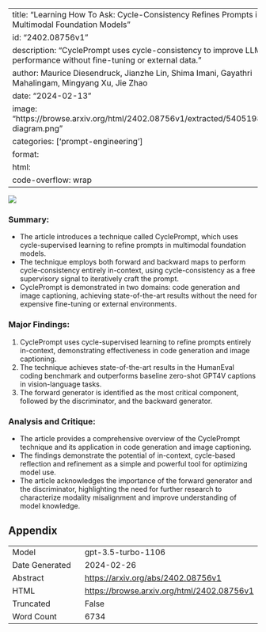 
---
title: "Learning How To Ask: Cycle-Consistency Refines Prompts in Multimodal Foundation Models"
id: "2402.08756v1"
description: "CyclePrompt uses cycle-consistency to improve LLM performance without fine-tuning or external data."
author: Maurice Diesendruck, Jianzhe Lin, Shima Imani, Gayathri Mahalingam, Mingyang Xu, Jie Zhao
date: "2024-02-13"
image: "https://browse.arxiv.org/html/2402.08756v1/extracted/5405198/fig2-diagram.png"
categories: ['prompt-engineering']
format:
  html:
    code-overflow: wrap
---

![](https://browse.arxiv.org/html/2402.08756v1/extracted/5405198/fig2-diagram.png)

### **Summary:**
- The article introduces a technique called CyclePrompt, which uses cycle-supervised learning to refine prompts in multimodal foundation models.
- The technique employs both forward and backward maps to perform cycle-consistency entirely in-context, using cycle-consistency as a free supervisory signal to iteratively craft the prompt.
- CyclePrompt is demonstrated in two domains: code generation and image captioning, achieving state-of-the-art results without the need for expensive fine-tuning or external environments.

### **Major Findings:**
1. CyclePrompt uses cycle-supervised learning to refine prompts entirely in-context, demonstrating effectiveness in code generation and image captioning.
2. The technique achieves state-of-the-art results in the HumanEval coding benchmark and outperforms baseline zero-shot GPT4V captions in vision-language tasks.
3. The forward generator is identified as the most critical component, followed by the discriminator, and the backward generator.

### **Analysis and Critique:**
- The article provides a comprehensive overview of the CyclePrompt technique and its application in code generation and image captioning.
- The findings demonstrate the potential of in-context, cycle-based reflection and refinement as a simple and powerful tool for optimizing model use.
- The article acknowledges the importance of the forward generator and the discriminator, highlighting the need for further research to characterize modality misalignment and improve understanding of model knowledge.

## Appendix

|          |          |
|----------|----------|
| Model     | gpt-3.5-turbo-1106       |
| Date Generated     | 2024-02-26       |
| Abstract | [https://arxiv.org/abs/2402.08756v1](https://arxiv.org/abs/2402.08756v1)        |
| HTML     | [https://browse.arxiv.org/html/2402.08756v1](https://browse.arxiv.org/html/2402.08756v1)       |
| Truncated       | False       |
| Word Count       | 6734       |